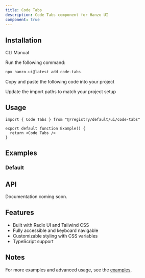 ```yaml
---
title: Code Tabs
description: Code Tabs component for Hanzo UI
component: true
---
```


<ComponentPreview name="code-tabs-demo" />

## Installation

<Tabs defaultValue="cli">

<TabsList>
  <TabsTrigger value="cli">CLI</TabsTrigger>
  <TabsTrigger value="manual">Manual</TabsTrigger>
</TabsList>

<TabsContent value="cli">

<Steps>

<Step>Run the following command:</Step>

```bash
npx hanzo-ui@latest add code-tabs
```

</Steps>

</TabsContent>

<TabsContent value="manual">

<Steps>

<Step>Copy and paste the following code into your project</Step>

<ComponentSource name="code-tabs" />

<Step>Update the import paths to match your project setup</Step>

</Steps>

</TabsContent>

</Tabs>

## Usage

```tsx
import { Code Tabs } from "@/registry/default/ui/code-tabs"

export default function Example() {
  return <Code Tabs />
}
```

## Examples

### Default

<ComponentPreview name="code-tabs-demo" />

## API

Documentation coming soon.

## Features

- Built with Radix UI and Tailwind CSS
- Fully accessible and keyboard navigable
- Customizable styling with CSS variables
- TypeScript support

## Notes

For more examples and advanced usage, see the [examples](/examples).
